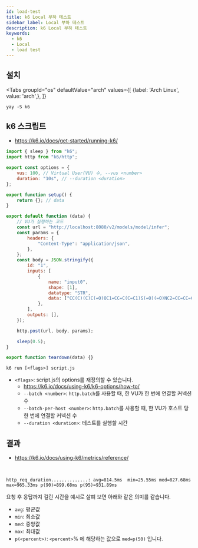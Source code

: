 ```yaml
---
id: load-test
title: k6 Local 부하 테스트
sidebar_label: Local 부하 테스트
description: k6 Local 부하 테스트
keywords:
  - k6
  - Local
  - load test
---
```



## 설치

<Tabs
    groupId="os"
    defaultValue="arch"
    values={[
        {label: 'Arch Linux', value: 'arch',},
    ]}
>

<TabItem value="arch">

```shell
yay -S k6
```

</TabItem>

</Tabs>

## k6 스크립트

- https://k6.io/docs/get-started/running-k6/

```javascript title="script.js"
import { sleep } from "k6";
import http from "k6/http";

export const options = {
	vus: 100, // Virtual User(VU) 수, --vus <number>
	duration: "10s", // --duration <duration>
};

export function setup() {
	return {}; // data
}

export default function (data) {
	// VU가 실행하는 코드
	const url = "http://localhost:8080/v2/models/model/infer";
	const params = {
		headers: {
			"Content-Type": "application/json",
		},
	};
	const body = JSON.stringify({
		id: "1",
		inputs: [
			{
				name: "input0",
				shape: [1],
				datatype: "STR",
				data: ["CC(C)(C)C(=O)OC1=CC=C(C=C1)S(=O)(=O)NC2=CC=CC=C2C(=O)NCC(=O)O"],
			},
		],
		outputs: [],
	});

	http.post(url, body, params);

	sleep(0.5);
}

export function teardown(data) {}
```

```shell
k6 run [<flags>] script.js
```

- `<flags>`: script.js의 options를 재정의할 수 있습니다.
  - https://k6.io/docs/using-k6/k6-options/how-to/
  - `--batch <number>`: `http.batch`를 사용할 때, 한 VU가 한 번에 연결할 커넥션 수
  - `--batch-per-host <number>`: `http.batch`를 사용할 때, 한 VU가 호스트 당 한 번에 연결할 커넥션 수
  - `--duration <duration>`: 테스트를 실행할 시간

## 결과

- https://k6.io/docs/using-k6/metrics/reference/

<br />

```shell
http_req_duration..............: avg=814.5ms  min=25.55ms med=827.68ms max=965.33ms p(90)=899.68ms p(95)=931.89ms
```

요청 후 응답까지 걸린 시간을 예시로 살펴 보면 아래와 같은 의미를 같습니다.

- `avg`: 평균값
- `min`: 최소값
- `med`: 중앙값
- `max`: 최대값
- `p(<percent>)`: `<percent>`% 에 해당하는 값으로 `med=p(50)` 입니다.
